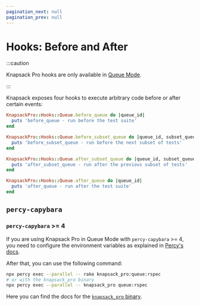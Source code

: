 ```yaml
---
pagination_next: null
pagination_prev: null
---
```


# Hooks: Before and After

:::caution

Knapsack Pro hooks are only available in [Queue Mode](../overview/index.mdx#queue-mode-dynamic-split).

:::

Knapsack exposes four hooks to execute arbitrary code before or after certain events:

```ruby
KnapsackPro::Hooks::Queue.before_queue do |queue_id|
  puts 'before_queue - run before the test suite'
end

KnapsackPro::Hooks::Queue.before_subset_queue do |queue_id, subset_queue_id|
  puts 'before_subset_queue - run before the next subset of tests'
end

KnapsackPro::Hooks::Queue.after_subset_queue do |queue_id, subset_queue_id|
  puts 'after_subset_queue - run after the previous subset of tests'
end

KnapsackPro::Hooks::Queue.after_queue do |queue_id|
  puts 'after_queue - run after the test suite'
end
```

## `percy-capybara`

### `percy-capybara` >= 4

If you are using Knapsack Pro in Queue Mode with `percy-capybara` >= 4, you need to configure the environment variables as explained in [Percy's docs](https://docs.percy.io/docs/parallel-test-suites#section-manual-configuration-with-environment-variables).

After that, you can use the following command:

```bash
npx percy exec --parallel -- rake knapsack_pro:queue:rspec
# or with the knapsack_pro binary
npx percy exec --parallel -- knapsack_pro queue:rspec
```

Here you can find the docs for the [`knapsack_pro` binary](cookbook.md#use-the-knapsack-pro-binary).
